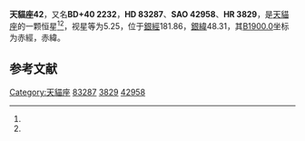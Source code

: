 {{Starbox begin
| name = 天貓座42
}}
{{Starbox observe
| epoch = [[J2000.0|J2000.0]]
| constell = [[天貓座|天貓座]]<ref name=SIMBAD>{{cite web
 | url=http://simbad.u-strasbg.fr/simbad/sim-id?Ident=HR+3829
 | title=Pulsating variable Star
 | publisher=Centre de Données astronomiques de Strasbourg
 | work=SIMBAD
 | accessdate=2012-07-13
 | archive-date=2016-03-17
 | archive-url=https://web.archive.org/web/20160317200746/http://simbad.u-strasbg.fr/simbad/sim-id?Ident=HR+3829
 | dead-url=no
 }}</ref><ref name=DATA>{{cite web
 | url=http://vizier.u-strasbg.fr/viz-bin/VizieR-5?-out.add=.&-source=5050&-corr=PK=HR&-out.max=9999&HR=3829
 | title=VizieR Detailed Page
 | accessdate=2012-07-13
 | archive-date=2016-03-05
 | archive-url=https://web.archive.org/web/20160305215355/http://vizier.u-strasbg.fr/viz-bin/VizieR-5?-out.add=.&-source=5050&-corr=PK=HR&-out.max=9999&HR=3829
 | dead-url=no
 }}</ref>
| 星官 = 
| ra = {{RA|9|38|21.7}}<ref name=SIMBAD /><ref name=DATA />
| dec = {{DEC|+40|14|23}}<ref name=SIMBAD /><ref name=DATA />
| appmag_v = 5.25<ref name=SIMBAD /><ref name=DATA />
}}
{{Starbox character
| class = F0V<ref name=SIMBAD /><ref name=DATA />
| b-v = 0.22<ref name=SIMBAD /><ref name=DATA />
| u-b = 0.12<ref name=SIMBAD /><ref name=DATA />
| r-i = <ref name=SIMBAD /><ref name=DATA />
| variable = 
}}
{{Starbox astrometry
| radial_v = 0.12
| prop_mo_ra = -3
| parallax = 
| p_error = 
}}
{{Starbox catalog
| names =BD+40 2232，[[SAO星表|SAO]] 42958，[[HD星表|HD]] 83287，[[HR星表|HR]] 3829}}
{{Starbox reference |Simbad=HR+3829}}
{{Starbox end}}

'''天貓座42'''，又名'''BD+40 2232'''，'''HD 83287'''、'''SAO 42958'''、'''HR 3829'''，是[[天貓座|天貓座]]的一颗恒星<ref name=SIMBAD /><ref name=DATA />，视星等为5.25，位于[[銀道座標系|銀經]]181.86，[[銀道座標系|銀緯]]48.31，其[[B1900.0|B1900.0]]坐标为赤經{{RA|9|32|7.2}}，赤緯{{DEC|+40|48.31|20}}。

== 参考文献 ==
{{reflist}}

{{天猫座恒星}}
{{星官|内平|4|11}}

[[Category:天貓座|Category:天貓座]]
[[Category:HD和HDE天體|83287]]
[[Category:HR天體|3829]]
[[Category:SAO天體|42958]]


{{star-stub}}